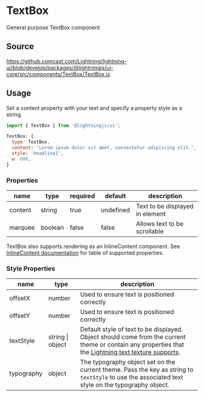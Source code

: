 
# TextBox

General purpose TextBox component

## Source

https://github.comcast.com/Lightning/lightning-ui/blob/develop/packages/@lightningjs/ui-core/src/components/TextBox/TextBox.js

## Usage

Set a content property with your text and specify a property style as a string.

```js
import { TextBox } from '@lightningjs/ui';

TextBox: {
  type: TextBox,
  content: 'Lorem ipsum dolor sit amet, consectetur adipiscing elit.',
  style: 'headline1',
  w: 600,
}
```

<Canvas>
  <Story id="text-textbox--basic" />
</Canvas>

### Properties

| name    | type    | required | default   | description                     |
| ------- | ------- | -------- | --------- | ------------------------------- |
| content | string  | true     | undefined | Text to be displayed in element |
| marquee | boolean | false    | false     | Allows text to be scrollable    |

TextBox also supports rendering as an InlineContent component. See [InlineContent documentation](/?path=/docs/layout-inlinecontent--basic) for table of supported properties.

### Style Properties

| name       | type             | description                                                                                                                                                                                                                                             |
| ---------- | ---------------- | ------------------------------------------------------------------------------------------------------------------------------------------------------------------------------------------------------------------------------------------------------- |
| offsetX    | number           | Used to ensure text is positioned correctly                                                                                                                                                                                                             |
| offsetY    | number           | Used to ensure text is positioned correctly                                                                                                                                                                                                             |
| textStyle  | string \| object | Default style of text to be displayed. Object should come from the current theme or contain any properties that the [Lightning text texture supports](https://lightningjs.io/docs/#/lightning-core-reference/RenderEngine/Textures/Text?id=properties). |
| typography | object           | The typography object set on the current theme. Pass the key as string to `textStyle` to use the associated text style on the typography object.                                                                                                        |
